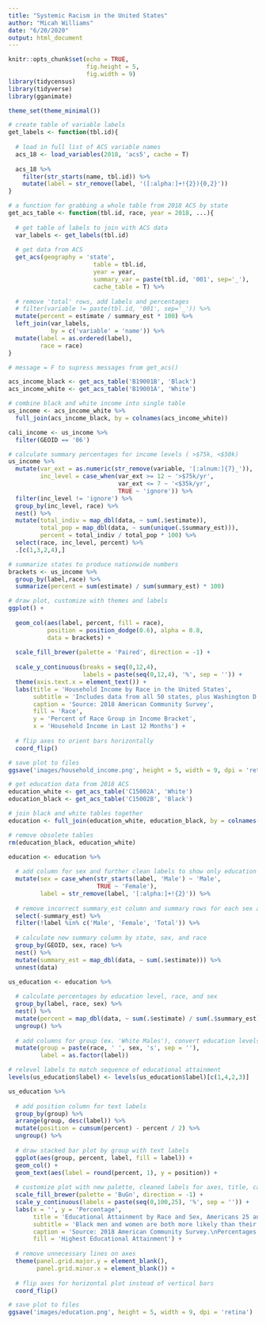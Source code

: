 ```yaml
---
title: "Systemic Racism in the United States"
author: "Micah Williams"
date: "6/20/2020"
output: html_document
---
```


```r
knitr::opts_chunk$set(echo = TRUE,
                      fig.height = 5,
                      fig.width = 9)
library(tidycensus)
library(tidyverse)
library(gganimate)

theme_set(theme_minimal())
```

```r
# create table of variable labels
get_labels <- function(tbl.id){
  
  # load in full list of ACS variable names
  acs_18 <- load_variables(2018, 'acs5', cache = T)
  
  acs_18 %>% 
    filter(str_starts(name, tbl.id)) %>%
    mutate(label = str_remove(label, '([:alpha:]+!{2}){0,2}'))
}

# a function for grabbing a whole table from 2018 ACS by state
get_acs_table <- function(tbl.id, race, year = 2018, ...){
  
  # get table of labels to join with ACS data
  var_labels <- get_labels(tbl.id)
  
  # get data from ACS
  get_acs(geography = 'state',
                        table = tbl.id,
                        year = year,
                        summary_var = paste(tbl.id, '001', sep='_'),
                        cache_table = T) %>%
  
  # remove 'total' rows, add labels and percentages
  # filter(variable != paste(tbl.id, '001', sep='_')) %>%
  mutate(percent = estimate / summary_est * 100) %>%
  left_join(var_labels,
            by = c('variable' = 'name')) %>%
  mutate(label = as.ordered(label),
         race = race)
}
```

```r
# message = F to supress messages from get_acs()

acs_income_black <- get_acs_table('B19001B', 'Black')
acs_income_white <- get_acs_table('B19001A', 'White')

# combine black and white income into single table
us_income <- acs_income_white %>%
  full_join(acs_income_black, by = colnames(acs_income_white))

cali_income <- us_income %>% 
  filter(GEOID == '06')

# calculate summary percentages for income levels ( >$75k, <$50k)
us_income %>% 
  mutate(var_ext = as.numeric(str_remove(variable, '[:alnum:]{7}_')),
         inc_level = case_when(var_ext >= 12 ~ '>$75k/yr',
                               var_ext <= 7 ~ '<$35k/yr',
                               TRUE ~ 'ignore')) %>%
  filter(inc_level != 'ignore') %>%
  group_by(inc_level, race) %>%
  nest() %>%
  mutate(total_indiv = map_dbl(data, ~ sum(.$estimate)),
         total_pop = map_dbl(data, ~ sum(unique(.$summary_est))),
         percent = total_indiv / total_pop * 100) %>%
  select(race, inc_level, percent) %>%
  .[c(1,3,2,4),]
```

```r

# summarize states to produce nationwide numbers
brackets <- us_income %>% 
  group_by(label,race) %>%
  summarize(percent = sum(estimate) / sum(summary_est) * 100)

# draw plot, customize with themes and labels
ggplot() +
  
  geom_col(aes(label, percent, fill = race),
           position = position_dodge(0.6), alpha = 0.8,
           data = brackets) +
  
  scale_fill_brewer(palette = 'Paired', direction = -1) +
  
  scale_y_continuous(breaks = seq(0,12,4),
                     labels = paste(seq(0,12,4), '%', sep = '')) +
  theme(axis.text.x = element_text()) +
  labs(title = 'Household Income by Race in the United States',
       subtitle = 'Includes data from all 50 states, plus Washington D.C. and Puerto Rico.',
       caption = 'Source: 2018 American Community Survey',
       fill = 'Race',
       y = 'Percent of Race Group in Income Bracket',
       x = 'Household Income in Last 12 Months') +
  
  # flip axes to orient bars horizontally
  coord_flip()

# save plot to files
ggsave('images/household_income.png', height = 5, width = 9, dpi = 'retina', units = 'in')

```

```r

# get education data from 2018 ACS
education_white <- get_acs_table('C15002A', 'White')
education_black <- get_acs_table('C15002B', 'Black')

# join black and white tables together
education <- full_join(education_white, education_black, by = colnames(education_white))

# remove obsolete tables
rm(education_black, education_white)

education <- education %>%
  
  # add column for sex and further clean labels to show only education level
  mutate(sex = case_when(str_starts(label, 'Male') ~ 'Male',
                         TRUE ~ 'Female'),
         label = str_remove(label, '[:alpha:]+!{2}')) %>%
  
  # remove incorrect summary_est column and summary rows for each sex and total
  select(-summary_est) %>%
  filter(!label %in% c('Male', 'Female', 'Total')) %>%
  
  # calculate new summary column by state, sex, and race
  group_by(GEOID, sex, race) %>%
  nest() %>%
  mutate(summary_est = map_dbl(data, ~ sum(.$estimate))) %>%
  unnest(data)

us_education <- education %>%
  
  # calculate percentages by education level, race, and sex
  group_by(label, race, sex) %>% 
  nest() %>%
  mutate(percent = map_dbl(data, ~ sum(.$estimate) / sum(.$summary_est) * 100)) %>%
  ungroup() %>%
  
  # add columns for group (ex. 'White Males'), convert education levels to factor
  mutate(group = paste(race, ' ', sex, 's', sep = ''),
         label = as.factor(label))

# relevel labels to match sequence of educational attainment
levels(us_education$label) <- levels(us_education$label)[c(1,4,2,3)]

us_education %>%
  
  # add position column for text labels
  group_by(group) %>%
  arrange(group, desc(label)) %>%
  mutate(position = cumsum(percent) - percent / 2) %>%
  ungroup() %>%
  
  # draw stacked bar plot by group with text labels
  ggplot(aes(group, percent, label, fill = label)) +
  geom_col() +
  geom_text(aes(label = round(percent, 1), y = position)) +
  
  # customize plot with new palette, cleaned labels for axes, title, caption
  scale_fill_brewer(palette = 'BuGn', direction = -1) +
  scale_y_continuous(labels = paste(seq(0,100,25), '%', sep = '')) +
  labs(x = '', y = 'Percentage',
       title = 'Educational Attainment by Race and Sex, Americans 25 and Older',
       subtitle = 'Black men and women are both more likely than their white counterparts to not attain post-secondary education.',
       caption = 'Source: 2018 American Community Survey.\nPercentages are rounded.',
       fill = 'Highest Educational Attainment') +
  
  # remove unnecessary lines on axes
  theme(panel.grid.major.y = element_blank(),
        panel.grid.minor.x = element_blank()) +
  
  # flip axes for horizontal plot instead of vertical bars
  coord_flip()

# save plot to files
ggsave('images/education.png', height = 5, width = 9, dpi = 'retina')
```


